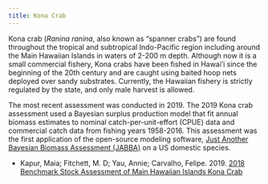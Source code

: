 ```yaml
---
title: Kona Crab
---
```


Kona crab (*Ranina ranina*, also known as "spanner crabs") are found throughout the tropical and subtropical Indo-Pacific region including around the Main Hawaiian Islands in waters of 2-200 m depth. Although now it is a small commercial fishery, Kona crabs have been fished in Hawai'i since the beginning of the 20th century and are caught using baited hoop nets deployed over sandy substrates. Currently, the Hawaiian fishery is strictly regulated by the state, and only male harvest is allowed.

The most recent assessment was conducted in 2019. The 2019 Kona crab assessment used a Bayesian surplus production model that fit annual biomass estimates to nominal catch-per-unit-effort (CPUE) data and commercial catch data from fishing years 1958-2016. This assessment was the first application of the open-source modeling software, [Just Another Bayesian Biomass Assessment (JABBA)](/packages/JABBA/) on a US domestic species.

-   Kapur, Maia; Fitchett, M. D; Yau, Annie; Carvalho, Felipe. 2019. [2018 Benchmark Stock Assessment of Main Hawaiian Islands Kona Crab](https://repository.library.noaa.gov/view/noaa/19592)
